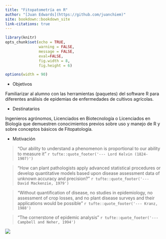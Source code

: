 ```yaml
---
title: "Fitopatometría en R"
author: "[Juan Edwards](https://github.com/juanchiem)"
site: bookdown::bookdown_site
link-citations: true
---
```


```r
library(knitr)
opts_chunk$set(echo = TRUE, 
               warning = FALSE, 
               message = FALSE, 
               eval=FALSE, 
               fig.width = 8,
               fig.height = 6)

options(width = 90)
```

* Objetivos

Familiarizar al alumno con las herramientas (paquetes) del software R para diferentes análisis de epidemias de enfermedades de cultivos agrícolas. 

* Destinatarios 

Ingenieros agrónomos, Licenciados en Biotecnología o Licenciados en Biología que demuestren conocimientos previos sobre uso y manejo de R y sobre conceptos básicos de Fitopatología.  

* Motivación

>“Our ability to understand a phenomenon is proportional to our ability to measure it”
> `r tufte::quote_footer('--- Lord Kelvin (1824-1907)')`

>“How can plant pathologists apply advanced statistical procedures or develop quantitative models based upon disease assessment data of unknown accuracy and precision?”
> `r tufte::quote_footer('--- David Mackenzie, 1979')`

>“Without quantification of disease, no studies in epidemiology, no 
assessment of crop losses, and no plant disease surveys and 
their applications would be possible”
> `r tufte::quote_footer('--- Kranz, 1988')`

> “The cornerstone of epidemic analysis”
> `r tufte::quote_footer('--- Campbell and Neher, 1994')`

![](fig/cornerstone.png)
